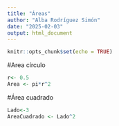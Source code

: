 ```yaml
---
title: "Áreas"
author: "Alba Rodríguez Simón"
date: "2025-02-03"
output: html_document
---
```


```r
knitr::opts_chunk$set(echo = TRUE)
```
#Area círculo
```r
r<- 0.5
Area <- pi*r^2
```
#Área cuadrado
```r
Lado<-3
AreaCuadrado <- Lado^2
```
